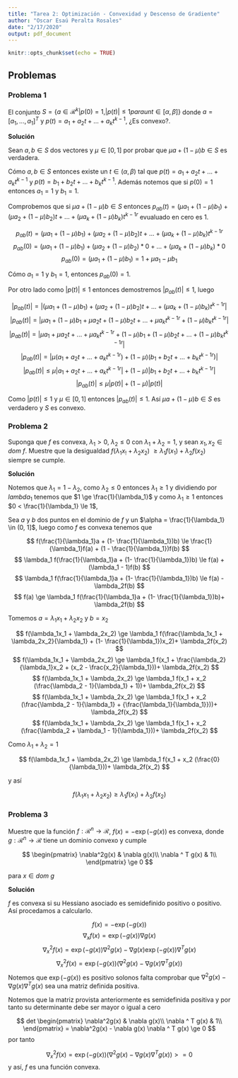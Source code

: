 ```yaml
---
title: "Tarea 2: Optimización - Convexidad y Descenso de Gradiente"
author: "Oscar Esaú Peralta Rosales"
date: "2/17/2020"
output: pdf_document
---
```


```r
knitr::opts_chunk$set(echo = TRUE)
```

## Problemas

### Problema 1

  El conjunto $S = \{ a \in \mathcal{R}^k | p(0)=1, |p(t)| \le 1 para un t \in [\alpha, \beta] \}$ donde $a = [a_1, ..., a_1]^T$ y $p(t) = a_1 + a_2t+ ... + a_kt^{k-1}$, ¿Es convexo?.

**Solución**

Sean $a, b \in S$ dos vectores y $\mu \in [0,1]$ por probar que $\mu a + (1-\mu)b \in S$ es verdadera.

Cómo $a, b \in S$ entonces existe un $t \in (\alpha, \beta)$ tal que $p(t) = a_1 + a_2t + ... + a_kt^{k-1}$ y $p(t) = b_1 + b_2t + ... + b_kt^{k-1}$.
Además notemos que si $p(0) = 1$ entonces $a_1 = 1$ y $b_1=1$.

Comprobemos que si $\mu a + (1-\mu)b \in S$ entonces $p_{ab}(t) = (\mu a_1 + (1-\mu)b_1) + (\mu a_2 + (1-\mu)b_2)t + ... + (\mu a_k + (1-\mu)b_k)t^{k-1r}$ evualuado en cero es 1.

$$
p_{ab}(t) = (\mu a_1 + (1-\mu)b_1) + (\mu a_2 + (1-\mu)b_2)t + ... + (\mu a_k + (1-\mu)b_k)t^{k-1r}
$$
$$
p_{ab}(0) = (\mu a_1 + (1-\mu)b_1) + (\mu a_2 + (1-\mu)b_2)*0 + ... + (\mu a_k + (1-\mu)b_k)*0
$$
$$
p_{ab}(0) = (\mu a_1 + (1-\mu)b_1) = 1 + \mu a_1 -\mu b_1
$$

Cómo $a_1 = 1$ y $b_1=1$, entonces $p_{ab}(0) = 1$. 

Por otro lado como $|p(t)| \le 1$ entonces demostremos $|p_{ab}(t)| \le 1$, luego

$$
|p_{ab}(t)| = |(\mu a_1 + (1-\mu)b_1) + (\mu a_2 + (1-\mu)b_2)t + ... + (\mu a_k + (1-\mu)b_k)t^{k-1r}|
$$
$$
|p_{ab}(t)| = |\mu a_1 + (1-\mu)b_1 + \mu a_2 t + (1-\mu)b_2 t + ... + \mu a_k t^{k-1r} + (1-\mu)b_k t^{k-1r}|
$$
$$
|p_{ab}(t)| = |\mu a_1 + \mu a_2 t +...+ \mu a_k t^{k-1r} + (1-\mu)b_1 + (1-\mu)b_2 t +...+ (1-\mu)b_k t^{k-1r}|
$$
$$
|p_{ab}(t)| = |\mu (a_1 + a_2 t +...+ a_k t^{k-1r}) + (1-\mu) (b_1 + b_2 t +...+ b_k t^{k-1r})|
$$
$$
|p_{ab}(t)| \le \mu |a_1 + a_2 t +...+ a_k t^{k-1r}| + (1-\mu) |b_1 + b_2 t +...+ b_k t^{k-1r}|
$$
$$
|p_{ab}(t)| \le \mu |p(t)| + (1-\mu) |p(t)|
$$

Como $|p(t)| \le 1$ y $\mu \in [0,1]$ entonces $|p_{ab}(t)| \le 1$. Así $\mu a + (1-\mu)b \in S$ es verdadero y $S$ es convexo.

### Problema 2

  Suponga que *f* es convexa, $\lambda_1 > 0$, $\lambda_2 \le 0$ con $\lambda_1+\lambda_2 = 1$, y sean $x_1,x_2 \in dom\ f$. Muestre que la desigualdad $f(\lambda_1x_!+\lambda_2x_2) \ \ge \lambda_1f(x_1) + \lambda_2f(x_2)$ siempre se cumple.
  
**Solución**

Notemos que $\lambda_1 = 1 - \lambda_2$, como $\lambda_2 \le 0$ entonces $\lambda_1 \ge 1$ y dividiendo por $lambda_1$ tenemos que $1 \ge \frac{1}{\lambda_1}$ y como $\lambda_1 \ge 1$ entonces $0 < \frac{1}{\lambda_1} \le 1$, 

Sea $a$ y $b$ dos puntos en el dominio de $f$ y un $\alpha = \frac{1}{\lambda_1} \in (0, 1]$, luego como $f$ es convexa tenemos que

$$
f(\frac{1}{\lambda_1}a + (1- \frac{1}{\lambda_1})b) \le \frac{1}{\lambda_1}f(a) + (1 - \frac{1}{\lambda_1})f(b)
$$
$$
\lambda_1 f(\frac{1}{\lambda_1}a + (1- \frac{1}{\lambda_1})b) \le f(a) + (\lambda_1 - 1)f(b)
$$
$$
\lambda_1 f(\frac{1}{\lambda_1}a + (1- \frac{1}{\lambda_1})b) \le f(a) - \lambda_2f(b)
$$
$$
f(a) \ge \lambda_1 f(\frac{1}{\lambda_1}a + (1- \frac{1}{\lambda_1})b)+ \lambda_2f(b)
$$

Tomemos $a = \lambda_1x_1 + \lambda_2x_2$ y $b = x_2$

$$
f(\lambda_1x_1 + \lambda_2x_2) \ge \lambda_1 f(\frac{\lambda_1x_1 + \lambda_2x_2}{\lambda_1} + (1- \frac{1}{\lambda_1})x_2)+ \lambda_2f(x_2)
$$
$$
f(\lambda_1x_1 + \lambda_2x_2) \ge \lambda_1 f(x_1 + \frac{\lambda_2}{\lambda_1}x_2 + (x_2 - \frac{x_2}{\lambda_1}))+ \lambda_2f(x_2)
$$
$$
f(\lambda_1x_1 + \lambda_2x_2) \ge \lambda_1 f(x_1 + x_2 (\frac{\lambda_2 - 1}{\lambda_1} + 1))+ \lambda_2f(x_2)
$$
$$
f(\lambda_1x_1 + \lambda_2x_2) \ge \lambda_1 f(x_1 + x_2 (\frac{\lambda_2 - 1}{\lambda_1} + {\frac{\lambda_1}{\lambda_1}}))+ \lambda_2f(x_2)
$$
$$
f(\lambda_1x_1 + \lambda_2x_2) \ge \lambda_1 f(x_1 + x_2 (\frac{\lambda_2 + \lambda_1 - 1}{\lambda_1}))+ \lambda_2f(x_2)
$$

Como $\lambda_1 + \lambda_2 = 1$

$$
f(\lambda_1x_1 + \lambda_2x_2) \ge \lambda_1 f(x_1 + x_2 (\frac{0}{\lambda_1}))+ \lambda_2f(x_2)
$$

y así


$$
f(\lambda_1x_1 + \lambda_2x_2) \ge \lambda_1 f(x_1)+ \lambda_2f(x_2)
$$

### Problema 3

  Muestre que la función $f:\mathcal{R}^n \rightarrow \mathcal{R}$, $f(x) = -\exp(-g(x))$ es convexa, donde $g:\mathcal{R}^n \rightarrow \mathcal{R}$ tiene un dominio convexo y cumple

$$
\begin{pmatrix}
	\nabla^2g(x) & \nabla g(x)\\
	\nabla ^ T g(x) & 1\\
\end{pmatrix} \ge 0
$$

para $x \in dom\ g$

**Solución**

$f$ es convexa si su Hessiano asociado es semidefinido positivo o positivo. Así procedamos a calcularlo.

$$
f(x) = -\exp(-g(x))
$$
$$
\nabla_xf(x) = \exp(-g(x)) \nabla g(x)
$$
$$
\nabla_x^2 f(x) = \exp(-g(x)) \nabla^2 g(x) - \nabla g(x) \exp(-g(x)) \nabla^T g(x)
$$
$$
\nabla_x^2 f(x) = \exp(-g(x)) \Big (\nabla^2 g(x) - \nabla g(x) \nabla^T g(x) \Big)
$$
Notemos que $\exp(-g(x))$ es positivo solonos falta comprobar que $\nabla^2 g(x) - \nabla g(x) \nabla^T g(x)$ sea una matriz definida positiva.


Notemos que la matriz provista anteriormente es semidefinida positiva y por tanto su determinante debe ser mayor o igual a cero

$$
det \begin{pmatrix}
	\nabla^2g(x) & \nabla g(x)\\
	\nabla ^ T g(x) & 1\\
\end{pmatrix} = \nabla^2g(x) - \nabla g(x) \nabla ^ T g(x) \ge 0
$$
por tanto

$$
\nabla_x^2 f(x) = \exp(-g(x)) \big (\nabla^2 g(x) - \nabla g(x) \nabla^T g(x) \big) >=0
$$
y así, $f$ es una función convexa.